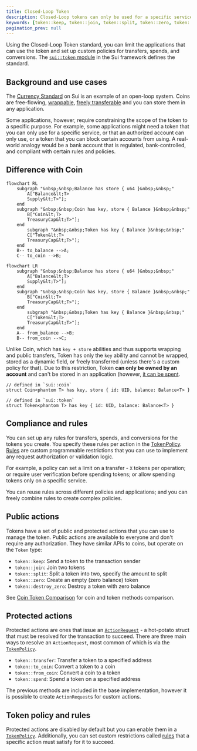 ```yaml
---
title: Closed-Loop Token
description: Closed-Loop tokens can only be used for a specific service or by authorized users. 
keywords: [token::keep, token::join, token::split, token::zero, token::destroy_zero, token::transfer, token::to_coin, token::from_coin, token::spend, closed-loop, closed-loop tokens, closed loop, difference between closed-loop and coin, coin vs closed-loop ]
pagination_prev: null
---
```


Using the Closed-Loop Token standard, you can limit the applications that can use the token and set up custom policies for transfers, spends, and conversions. The [`sui::token` module](https://github.com/MystenLabs/sui/blob/main/crates/sui-framework/docs/sui/token.md) in the Sui framework defines the standard.

## Background and use cases

The [Currency Standard](/standards/currency.mdx) on Sui is an example of an open-loop system. Coins are free-flowing, [wrappable](/concepts/object-ownership/wrapped.mdx), [freely transferable](/concepts/transfers/custom-rules.mdx#the-store-ability-and-transfer-rules) and you can store them in any application. 

Some applications, however, require constraining the scope of the token to a specific purpose. For example, some applications might need a token that you can only use for a specific service, or that an authorized account can only use, or a token that you can block certain accounts from using. A real-world analogy would be a bank account that is regulated, bank-controlled, and compliant with certain rules and policies.

## Difference with Coin

```mermaid
flowchart RL
    subgraph "&nbsp;&nbsp;Balance has store { u64 }&nbsp;&nbsp;"
        A["Balance&lt;T>
        Supply&lt;T>"];
    end
    subgraph "&nbsp;&nbsp;Coin has key, store { Balance }&nbsp;&nbsp;"
        B["Coin&lt;T>
        TreasuryCap&lt;T>"];
    end
        subgraph "&nbsp;&nbsp;Token has key { Balance }&nbsp;&nbsp;"
        C["Token&lt;T>
        TreasuryCap&lt;T>"];
    end
    B-- to_balance -->A;
    C-- to_coin -->B;
```

```mermaid
flowchart LR
    subgraph "&nbsp;&nbsp;Balance has store { u64 }&nbsp;&nbsp;"
        A["Balance&lt;T>
        Supply&lt;T>"];
    end
    subgraph "&nbsp;&nbsp;Coin has key, store { Balance }&nbsp;&nbsp;"
        B["Coin&lt;T>
        TreasuryCap&lt;T>"];
    end
        subgraph "&nbsp;&nbsp;Token has key { Balance }&nbsp;&nbsp;"
        C["Token&lt;T>
        TreasuryCap&lt;T>"];
    end
    A-- from_balance -->B;
    B-- from_coin -->C;
```

Unlike Coin, which has `key + store` abilities and thus supports wrapping and public transfers, Token has only the `key` ability and cannot be wrapped, stored as a dynamic field, or freely transferred (unless there's a custom policy for that). Due to this restriction, Token **can only be owned by an account** and can't be stored in an application (however, [it can be spent](/standards/closed-loop-token/spending.mdx).

```move
// defined in `sui::coin`
struct Coin<phantom T> has key, store { id: UID, balance: Balance<T> }

// defined in `sui::token`
struct Token<phantom T> has key { id: UID, balance: Balance<T> }
```

## Compliance and rules

You can set up any rules for transfers, spends, and conversions for the tokens you create. You specify these rules per action in the [TokenPolicy](/standards/closed-loop-token/token-policy.mdx). [Rules](/standards/closed-loop-token/rules.mdx) are custom programmable restrictions that you can use to implement any request authorization or validation logic.

For example, a policy can set a limit on a transfer - `X` tokens per operation; or require user verification before spending tokens; or allow spending tokens only on a specific service.

You can reuse rules across different policies and applications; and you can freely combine rules to create complex policies.

## Public actions

Tokens have a set of public and protected actions that you can use to manage the token. Public actions are available to everyone and don't require any authorization. They have similar APIs to coins, but operate on the `Token` type:

- `token::keep`: Send a token to the transaction sender
- `token::join`: Join two tokens
- `token::split`: Split a token into two, specify the amount to split
- `token::zero`: Create an empty (zero balance) token
- `token::destroy_zero`: Destroy a token with zero balance

See [Coin Token Comparison](/standards/closed-loop-token/coin-token-comparison.mdx) for coin and token methods comparison.

## Protected actions

Protected actions are ones that issue an [`ActionRequest`](/standards/closed-loop-token/action-request.mdx) - a hot-potato struct that must be resolved for the transaction to succeed. There are three main ways to resolve an `ActionRequest`, most common of which is via the [`TokenPolicy`](/standards/closed-loop-token/token-policy.mdx).

- `token::transfer`: Transfer a token to a specified address
- `token::to_coin`: Convert a token to a coin
- `token::from_coin`: Convert a coin to a token
- `token::spend`: Spend a token on a specified address

The previous methods are included in the base implementation, however it is possible to create `ActionRequest`s for custom actions.

## Token policy and rules

Protected actions are disabled by default but you can enable them in a [`TokenPolicy`](/standards/closed-loop-token/token-policy.mdx). Additionally, you can set custom restrictions called [rules](/standards/closed-loop-token/rules.mdx) that a specific action must satisfy for it to succeed.
